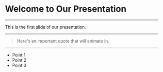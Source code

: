 # Welcome to Our Presentation

---

This is the first slide of our presentation.

---

> Here's an important quote that will animate in.

---

- Point 1
- Point 2
- Point 3

